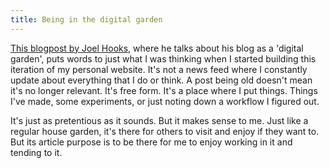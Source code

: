 ```yaml
---
title: Being in the digital garden
---
```



[This blogpost by Joel Hooks](https://joelhooks.com/digital-garden), where he talks about his blog as a 'digital garden', puts words to just what
I was thinking when I started building this iteration of my personal website. It's not a news feed where I constantly update about everything that I do or think.
A post being old doesn't mean it's no longer relevant. It's free form. It's a place where I put things. Things I've made, some experiments, or just noting down a workflow I figured out.

It's just as pretentious as it sounds. But it makes sense to me. Just like a regular house garden, it's there for others to visit and enjoy if they want to. But its article purpose is
to be there for me to enjoy working in it and tending to it.

